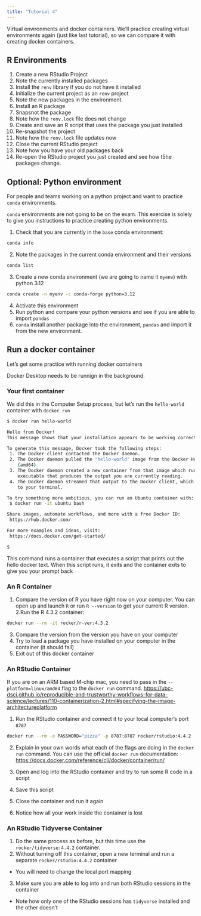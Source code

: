 ```yaml
---
title: "Tutorial 4"
---
```


Virtual environments and docker containers.
We'll practice creating virtual environments again (just like last tutorial),
so we can compare it with creating docker containers.

## R Environments

1. Create a new RStudio Project
2. Note the currently installed packages
3. Install the `renv` library if you do not have it installed
4. Initialize the current project as an `renv` project
5. Note the new packages in the environment.
6. Install an R package
7. Snapsnot the package
8. Note how the `renv.lock` file does not change
9. Create and save an R script that uses the package you just installed
10. Re-snapshot the project
11. Note how the `renv.lock` file updates now
12. Close the current RStudio project
13. Note how you have your old packages back
14. Re-open the RStudio project you just created and see how t5he packages change.

## Optional: Python environment

For people and teams working on a python project and want to practice `conda` environments.

:::{.callout-note}
`conda` environments are not going to be on the exam.
This exercise is solely to give you instructions to practice creating python environments.
:::

1. Check that you are currently in the `base` conda environment:

```bash
conda info
```

2. Note the packages in the current conda environment and their versions

```bash
conda list
```

3. Create a new conda environment (we are going to name it `myenv`) with python 3.12

```bash
conda create -n myenv -c conda-forge python=3.12
```

4. Activate this environment
5. Run python and compare your python versions and see if you are able to import `pandas`
6. `conda` install another package into the environment, `pandas` and import it from the new environment.


## Run a docker container

Let's get some practice with running docker containers

Docker Desktop needs to be runnign in the background.

### Your first container

We did this in the Computer Setup process, but let's run the `hello-world` container with `docker run`

```bash
$ docker run hello-world

Hello from Docker!
This message shows that your installation appears to be working correctly.

To generate this message, Docker took the following steps:
 1. The Docker client contacted the Docker daemon.
 2. The Docker daemon pulled the "hello-world" image from the Docker Hub.
    (amd64)
 3. The Docker daemon created a new container from that image which runs the
    executable that produces the output you are currently reading.
 4. The Docker daemon streamed that output to the Docker client, which sent it
    to your terminal.

To try something more ambitious, you can run an Ubuntu container with:
 $ docker run -it ubuntu bash

Share images, automate workflows, and more with a free Docker ID:
 https://hub.docker.com/

For more examples and ideas, visit:
 https://docs.docker.com/get-started/

$
```

This command runs a container that executes a script that prints out the hello docker text.
When this script runs, it exits and the container exits to give you your prompt back

### An R Container

1. Compare the version of R you have right now on your computer.
You can open up and launch `R` or run `R --version` to get your current R version.
2.Run the R 4.3.2 container:

```bash
docker run --rm -it rocker/r-ver:4.3.2
```

3. Compare the version from the version you have on your computer
4. Try to load a package you have installed on your computer in the container (it should fail)
5. Exit out of this docker container

### An RStudio Container

:::{.callout-note}
If you are on an ARM based M-chip mac, you need to pass in the `--platform=linux/amd64` flag to the `docker run` command.
<https://ubc-dsci.github.io/reproducible-and-trustworthy-workflows-for-data-science/lectures/110-containerization-2.html#specifying-the-image-architectureplatform>
:::

1. Run the RStudio container and connect it to your local computer's port `8787`

```bash
docker run --rm -e PASSWORD="pizza" -p 8787:8787 rocker/rstudio:4.4.2
```

2. Explain in your own words what each of the flags are doing in the `docker run` command. You can use the official `docker run` documentation:
<https://docs.docker.com/reference/cli/docker/container/run/>


3. Open and log into the RStudio container and try to run some R code in a script
4. Save this script
5. Close the container and run it again
6. Notice how all your work inside the container is lost

### An RStudio Tidyverse Container

1. Do the same process as before, but this time use the `rocker/tidyverse:4.4.2` container.
2. Without turning off this container, open a new terminal and run a separate `rocker/rstudio:4.4.2` container
  - You will need to change the local port mapping
3. Make sure you are able to log into and run both RStudio sessions in the container
  - Note how only one of the RStudio sessions has `tidyverse` installed and the other doesn't
